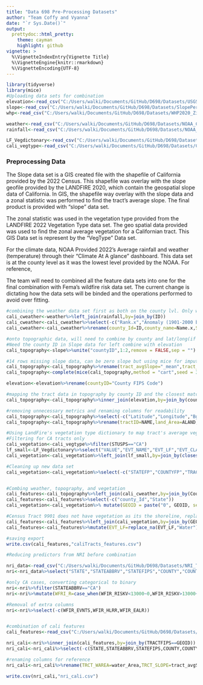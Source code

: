 ---
title: "Data 698 Pre-Processing Datasets"
author: "Team Coffy and Vyanna"
date: "`r Sys.Date()`"
output:
  prettydoc::html_pretty:
    theme: cayman
    highlight: github
vignette: >
  %\VignetteIndexEntry{Vignette Title}
  %\VignetteEngine{knitr::rmarkdown}
  %\VignetteEncoding{UTF-8}
---
```{r message=FALSE, warning=FALSE}
library(tidyverse)
library(mice)
#Uploading data sets for combination
elevation<-read_csv("C:/Users/walki/Documents/GitHub/D698/Datasets/USGS_CACounties_elevation_2023 (1).csv")
slope<-read_csv("C:/Users/walki/Documents/GitHub/D698/Datasets/SlopePercentage_Calitracts_LF2020.csv")
whp<-read_csv("C:/Users/walki/Documents/GitHub/D698/Datasets/WHP2020_ZipCode_Summary - zipcode_summary.csv")

weather<-read_csv("C:/Users/walki/Documents/GitHub/D698/Datasets/NOAA_CACounties_AverageTemp_2022.csv")
rainfall<-read_csv("C:/Users/walki/Documents/GitHub/D698/Datasets/NOAA_CACounties_AveragePercipitation_2022.csv")

LF_Vegdictonary<-read_csv("C:/Users/walki/Documents/GitHub/D698/Datasets/LF22_EVT_230 - LF22_EVT_230.csv.csv")
cali_vegtype<-read_csv("C:/Users/walki/Documents/GitHub/D698/Datasets/CalifornianTracts_VegType_2022LF - test.csv.csv")

```

### Preprocessing Data

The Slope data set is a GIS created file with the shapefile of California provided by the 2022 Census. This shapefile was overlay with the slope geofile provided by the LANDFIRE 2020, which contain the geospatial slope data of California. In GIS, the shapefile way overlay with the slope data and a zonal statistic was performed to find the tract's average slope. The final product is provided with "slope" data set.

The zonal statistic was used in the vegetation type provided from the LANDFIRE 2022 Vegetation Type data set. The geo spatial data provided was used to find the zonal average vegetation for a Californian tract. This GIS Data set is represent by the "VegType" Data set.

For the climate data, NOAA Provided 2022's Average rainfall and weather (temperature) through their "Climate At A glance" dashboard. This data set is at the county level as it was the lowest level provided by the NOAA. For reference,

The team will need to combined all the feature data sets into one for the final combination with Fema's wildfire risk data set. The current change is dictating how the data sets will be binded and the operations performed to avoid over fitting. 

```{r message=FALSE, warning=FALSE, include=FALSE}
#combining the weather data set first as both on the county lvl. Only want the averages of the year
cali_cweather<-weather%>%left_join(rainfall,by=join_by(ID))
cali_cweather<-cali_cweather%>%select(-c("Rank.x","Anomaly (1901-2000 base period).x","1901-2000 Mean.x","Name.y","State.y","Rank.y","Anomaly (1901-2000 base period).y","1901-2000 Mean.y"))
cali_cweather<-cali_cweather%>%rename(county_Id=ID,county_name=Name.x,State=State.x,avg_tempeture=Value.x,avg_precipitation=Value.y)

#onto topographic data, will need to combine by county and lat/long(if possible)
#Need the county ID in Slope data for left combine with elevation
cali_topography<-slope%>%unite("countyID",1:2,remove = FALSE,sep = "")

#14 rows missing slope data, can be zero slope but using mice for imputation
cali_topography<-cali_topography%>%rename(tract_avgSlope="_mean",tract_countSlope="_count",tract_maxSlope="_max")
cali_topography<-complete(mice(cali_topography,method = "cart",seed = 333))

elevation<-elevation%>%rename(countyID="County FIPS Code")

#mapping the tract data in topography by county ID and the closest match by Longitude
cali_topography<-cali_topography%>%inner_join(elevation,by=join_by(countyID,closest(INTPTLON<=Longitude)))

#removing unnecessary metrics and renaming columns for readability
cali_topography<-cali_topography%>%select(-c("Latitude","Longitude","Bgn Decision Date","Entry Date","Census Code","Census Classification Code","GSA Code","OPM Code","State FIPS Code","Map","State","Class","tract_maxSlope","Gaz ID","Feature Name","tract_countSlope","MTFCC","FUNCSTAT"))
cali_topography<-cali_topography%>%rename(tractID=NAME,land_Area=ALAND,water_Area=AWATER,latitude=INTPTLAT,longitude=INTPTLON,county_avgElevation=Elevation)

#Using LandFire's vegetation type dictionary to map tract's average vegetation type
#Filtering for CA tracts only
cali_vegetation<-cali_vegtype%>%filter(STUSPS=="CA")
lf_small<-LF_Vegdictonary%>%select("VALUE","EVT_NAME","EVT_LF","EVT_CLASS")
cali_vegetation<-cali_vegetation%>%left_join(lf_small,by=join_by(closest("_mean">=VALUE)))

#Cleaning up new data set
cali_vegetation<-cali_vegetation%>%select(-c("STATEFP","COUNTYFP","TRACTCE","AFFGEOID","NAME","NAMELSAD","STUSPS","NAMELSADCO","STATE_NAME","LSAD","ALAND","AWATER","_count","_sum","_mean","VALUE","EVT_NAME","EVT_CLASS"))


#Combing weather, topography, and vegetation
cali_features<-cali_topography%>%left_join(cali_cweather,by=join_by(County==county_name))
cali_features<-cali_features%>%select(-c("county_Id","State"))
cali_vegetation<-cali_vegetation%>% mutate(GEOID = paste("0", GEOID, sep = ""))

#Census Tract 9901 does not have vegetation as its the shoreline, replacing NAs with Water
cali_features<-cali_features%>%left_join(cali_vegetation,by=join_by(GEOID))
cali_features<-cali_features%>%mutate(EVT_LF=replace_na(EVT_LF,"Water"))

#saving export
write.csv(cali_features,"caliTracts_features.csv")

```




```{r}

#Reducing predictors from NRI before combination

nri_data<-read_csv("C:/Users/walki/Documents/GitHub/D698/Datasets/NRI_Table_CensusTracts_Subset.csv")
nri<-nri_data%>%select("STATE","STATEABBRV","STATEFIPS","COUNTY","COUNTYTYPE","COUNTYFIPS","STCOFIPS","TRACT","TRACTFIPS","POPULATION","AREA","DRGT_EVNTS","DRGT_AFREQ","DRGT_HLRA","HWAV_EVNTS","HWAV_AFREQ","HWAV_HLRA","LTNG_EVNTS","LTNG_AFREQ","SWND_EVNTS","SWND_AFREQ","SWND_HLRA","WFIR_EVNTS","WFIR_AFREQ","WFIR_EXPA","WFIR_EXPT","WFIR_EXP_AREA","WFIR_HLRB","WFIR_HLRP","WFIR_HLRA","WFIR_HLRR","WFIR_EALT","WFIR_EALS","WFIR_EALR","WFIR_ALRA","WFIR_RISKV","WFIR_RISKS","WFIR_RISKR")

#only CA cases, converting categorical to binary
nri<-nri%>%filter(STATEABBRV=="CA")
nri<-nri%>%mutate(WFRI_R=case_when(WFIR_RISKV<13000~0,WFIR_RISKV>13000~1))

#Removal of extra columns
nri<-nri%>%select(-c(WFIR_EVNTS,WFIR_HLRR,WFIR_EALR))


#combination of cali features
cali_features<-read_csv("C:/Users/walki/Documents/GitHub/D698/Datasets/caliTracts_features.csv")

nri_cali<-nri%>%inner_join(cali_features,by=join_by(TRACTFIPS==GEOID))
nri_cali<-nri_cali%>%select(-c(STATE,STATEABBRV,STATEFIPS,COUNTY,COUNTYTYPE,COUNTYFIPS,STCOFIPS,TRACT,...1,STATEFP,COUNTYFP,TRACTCE,tractID,NAMELSAD,land_Area,latitude,longitude,County,countyID))

#renaming columns for reference
nri_cali<-nri_cali%>%rename(TRCT_WAREA=water_Area,TRCT_SLOPE=tract_avgSlope,CNTY_ELEV=county_avgElevation,CNTY_TEMP=avg_tempeture,CNTY_PRECIP=avg_precipitation,TRCT_VEGLF=EVT_LF)

write.csv(nri_cali,"nri_cali.csv")

```

